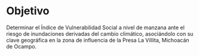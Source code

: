 # Objetivo

Determinar el Índice de Vulnerabilidad Social a nivel de manzana ante el riesgo de inundaciones derivadas del cambio climático, asociándolo con su clave geográfica en la zona de influencia de la Presa La Villita, Michoacán de Ocampo.
